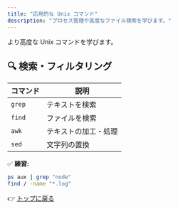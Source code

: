 ```yaml
---
title: "応用的な Unix コマンド"
description: "プロセス管理や高度なファイル検索を学びます。"
---
```



より高度な Unix コマンドを学びます。

## 🔍 検索・フィルタリング
| コマンド | 説明 |
|----------|----------------|
| `grep` | テキストを検索 |
| `find` | ファイルを検索 |
| `awk` | テキストの加工・処理 |
| `sed` | 文字列の置換 |

✅ **練習:**  
```sh
ps aux | grep "node"
find / -name "*.log"
```
👉 [トップに戻る](./index)

